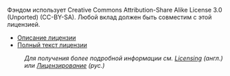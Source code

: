 Фэндом использует Creative Commons Attribution-Share Alike License 3.0 (Unported) (CC-BY-SA). Любой вклад должен быть совместим с этой лицензией.
*[http://creativecommons.org/licenses/by-sa/3.0/ Описание лицензии]
*[http://creativecommons.org/licenses/by-sa/3.0/legalcode Полный текст лицензии]

:''Для получения более подробной информации см. [[w:Licensing|Licensing]] (англ.) или [[w:c:ru:Лицензирование|Лицензирование]] (рус.)''